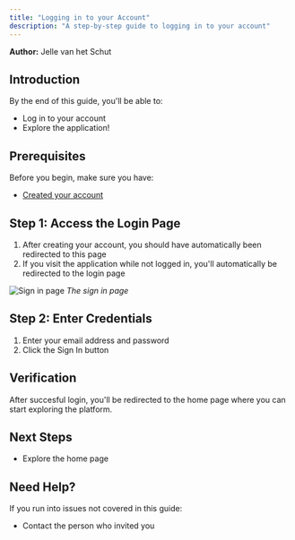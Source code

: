 ```yaml
---
title: "Logging in to your Account"
description: "A step-by-step guide to logging in to your account"
---
```

**Author:** Jelle van het Schut

## Introduction

By the end of this guide, you'll be able to:

- Log in to your account
- Explore the application!

## Prerequisites

Before you begin, make sure you have:

- [Created your account](./01-signup)

## Step 1: Access the Login Page

1. After creating your account, you should have automatically been redirected to this page
2. If you visit the application while not logged in, you'll automatically be redirected to the login page 

![Sign in page](/images/guides/signin-page.png)
*The sign in page*

## Step 2: Enter Credentials

1. Enter your email address and password
2. Click the Sign In button

## Verification

After succesful login, you'll be redirected to the home page where you can start exploring the platform.

## Next Steps

- Explore the home page

## Need Help?

If you run into issues not covered in this guide:

- Contact the person who invited you